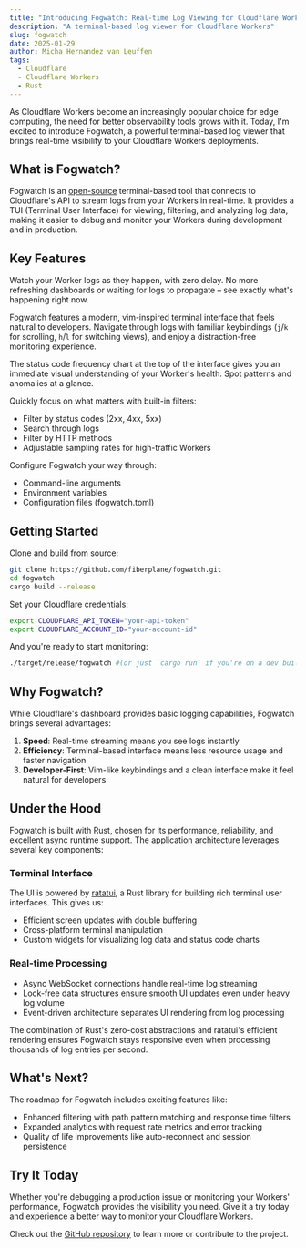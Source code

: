```yaml
---
title: "Introducing Fogwatch: Real-time Log Viewing for Cloudflare Workers"
description: "A terminal-based log viewer for Cloudflare Workers"
slug: fogwatch
date: 2025-01-29
author: Micha Hernandez van Leuffen
tags:
  - Cloudflare
  - Cloudflare Workers
  - Rust
---
```



As Cloudflare Workers become an increasingly popular choice for edge computing, the need for better observability tools grows with it. Today, I'm excited to introduce Fogwatch, a powerful terminal-based log viewer that brings real-time visibility to your Cloudflare Workers deployments.

## What is Fogwatch?

Fogwatch is an [open-source](https://github.com/fiberplane/fogwatch) terminal-based tool that connects to Cloudflare's API to stream logs from your Workers in real-time. It provides a TUI (Terminal User Interface) for viewing, filtering, and analyzing log data, making it easier to debug and monitor your Workers during development and in production.

<LinkCard
  title="Follow along on GitHub"
  description="Here is a repo with the code examples for this post"
  href="https://github.com/fiberplane/fogwatch"
  icon="external"
  target="_blank"
  rel="noopener noreferrer"
/>

## Key Features


Watch your Worker logs as they happen, with zero delay. No more refreshing dashboards or waiting for logs to propagate – see exactly what's happening right now.


Fogwatch features a modern, vim-inspired terminal interface that feels natural to developers. Navigate through logs with familiar keybindings (`j`/`k` for scrolling, `h`/`l` for switching views), and enjoy a distraction-free monitoring experience.


The status code frequency chart at the top of the interface gives you an immediate visual understanding of your Worker's health. Spot patterns and anomalies at a glance.


Quickly focus on what matters with built-in filters:
- Filter by status codes (2xx, 4xx, 5xx)
- Search through logs
- Filter by HTTP methods
- Adjustable sampling rates for high-traffic Workers


Configure Fogwatch your way through:
- Command-line arguments
- Environment variables
- Configuration files (fogwatch.toml)

## Getting Started

Clone and build from source:

```bash
git clone https://github.com/fiberplane/fogwatch.git
cd fogwatch
cargo build --release
```

Set your Cloudflare credentials:

```bash
export CLOUDFLARE_API_TOKEN="your-api-token"
export CLOUDFLARE_ACCOUNT_ID="your-account-id"
```

And you're ready to start monitoring:

```bash
./target/release/fogwatch #(or just `cargo run` if you're on a dev build)
```

## Why Fogwatch?

While Cloudflare's dashboard provides basic logging capabilities, Fogwatch brings several advantages:

1. **Speed**: Real-time streaming means you see logs instantly
2. **Efficiency**: Terminal-based interface means less resource usage and faster navigation
3. **Developer-First**: Vim-like keybindings and a clean interface make it feel natural for developers

## Under the Hood

Fogwatch is built with Rust, chosen for its performance, reliability, and excellent async runtime support. The application architecture leverages several key components:

### Terminal Interface
The UI is powered by [ratatui](https://github.com/ratatui-org/ratatui), a Rust library for building rich terminal user interfaces. This gives us:
- Efficient screen updates with double buffering
- Cross-platform terminal manipulation
- Custom widgets for visualizing log data and status code charts

### Real-time Processing
- Async WebSocket connections handle real-time log streaming
- Lock-free data structures ensure smooth UI updates even under heavy log volume
- Event-driven architecture separates UI rendering from log processing

The combination of Rust's zero-cost abstractions and ratatui's efficient rendering ensures Fogwatch stays responsive even when processing thousands of log entries per second.

## What's Next?

The roadmap for Fogwatch includes exciting features like:
- Enhanced filtering with path pattern matching and response time filters
- Expanded analytics with request rate metrics and error tracking
- Quality of life improvements like auto-reconnect and session persistence

## Try It Today

Whether you're debugging a production issue or monitoring your Workers' performance, Fogwatch provides the visibility you need. Give it a try today and experience a better way to monitor your Cloudflare Workers.

Check out the [GitHub repository](https://github.com/fiberplane/fogwatch) to learn more or contribute to the project. 
